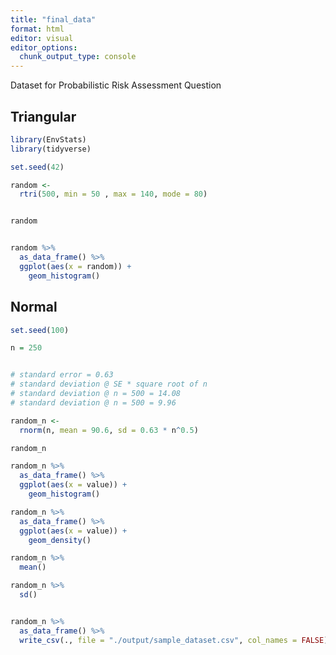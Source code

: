 ```yaml
---
title: "final_data"
format: html
editor: visual
editor_options: 
  chunk_output_type: console
---
```


Dataset for Probabilistic Risk Assessment Question


## Triangular


```r
library(EnvStats)
library(tidyverse)

set.seed(42)

random <-
  rtri(500, min = 50 , max = 140, mode = 80)


random


random %>%
  as_data_frame() %>% 
  ggplot(aes(x = random)) +
    geom_histogram()
```


## Normal

```r

set.seed(100)

n = 250


# standard error = 0.63
# standard deviation @ SE * square root of n
# standard deviation @ n = 500 = 14.08
# standard deviation @ n = 500 = 9.96

random_n <-
  rnorm(n, mean = 90.6, sd = 0.63 * n^0.5) 

random_n

random_n %>% 
  as_data_frame() %>% 
  ggplot(aes(x = value)) +
    geom_histogram()

random_n %>%
  as_data_frame() %>%
  ggplot(aes(x = value)) +
    geom_density()

random_n %>% 
  mean()

random_n %>% 
  sd()


random_n %>% 
  as_data_frame() %>% 
  write_csv(., file = "./output/sample_dataset.csv", col_names = FALSE)


```

